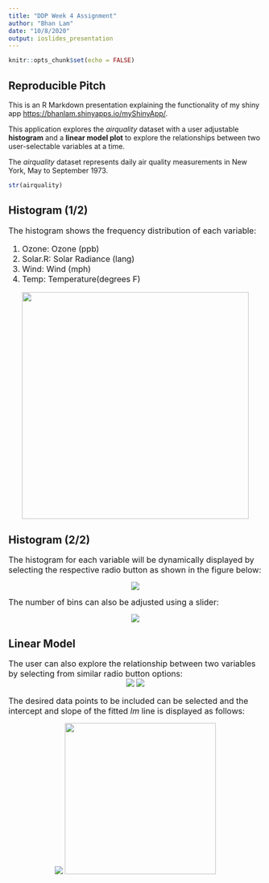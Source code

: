 ```yaml
---
title: "DDP Week 4 Assignment"
author: "Bhan Lam"
date: "10/8/2020"
output: ioslides_presentation
---
```


```r
knitr::opts_chunk$set(echo = FALSE)
```

## Reproducible Pitch

This is an R Markdown presentation explaining the functionality of my shiny app <https://bhanlam.shinyapps.io/myShinyApp/>.

This application explores the *airquality* dataset with a user adjustable **histogram** and a **linear model plot** to explore the relationships between two user-selectable variables at a time.

The *airquality* dataset represents daily air quality measurements in New York, May to September 1973.

```r
str(airquality)
```

## Histogram (1/2)

<font size="3">The histogram shows the frequency distribution of each variable:

1. Ozone: Ozone (ppb)
2. Solar.R: Solar Radiance (lang)
3. Wind: Wind (mph)
4. Temp: Temperature(degrees F)

</font>
<center> ![](hist.png){width=450px} </center>

## Histogram (2/2)

<font size="3">The histogram for each variable will be dynamically displayed by selecting the respective radio button as shown in the figure below: </font>

<center> ![](histRadio.png) </center>

<font size="3">The number of bins can also be adjusted using a slider:
</font>

<center> ![](bins.png) </center>

## Linear Model

<font size="3">The user can also explore the relationship between two variables by selecting from similar radio button options:
<center> ![](xaxis.png) ![](yaxis.png)</center>

The desired data points to be included can be selected and the intercept and slope of the fitted *lm* line is displayed as follows:</font>

<center> ![](slopeintercept.png) ![](plot.png){width=300px} </center>
